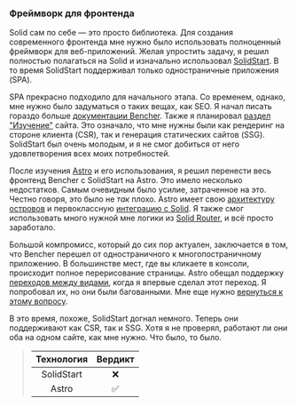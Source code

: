 ### Фреймворк для фронтенда

Solid сам по себе — это просто библиотека. Для создания современного фронтенда мне нужно было использовать полноценный фреймворк для веб-приложений. Желая упростить задачу, я решил полностью полагаться на Solid и изначально использовал [SolidStart][solid start github]. В то время SolidStart поддерживал только одностраничные приложения (SPA).

SPA прекрасно подходило для начального этапа. Со временем, однако, мне нужно было задуматься о таких вещах, как SEO. Я начал писать гораздо больше [документации Bencher][bencher docs]. Также я планировал [раздел "Изучение"][bencher learn] сайта. Это означало, что мне нужны были как рендеринг на стороне клиента (CSR), так и генерация статических сайтов (SSG). SolidStart был очень молодым, и я не смог добиться от него удовлетворения всех моих потребностей.

После изучения [Astro][astro] и его использования, я решил перенести весь фронтенд Bencher с SolidStart на Astro. Это имело несколько недостатков. Самым очевидным было усилие, затраченное на это. Честно говоря, это было не _так_ плохо. Astro имеет свою [архитектуру островов][astro islands] и первоклассную [интеграцию с Solid][astro solid]. Я также смог использовать много нужной мне логики из [Solid Router][solid router], и всё просто заработало.

Большой компромисс, который до сих пор актуален, заключается в том, что Bencher перешел от одностраничного к многопостраничному приложению. В большинстве мест, где вы кликаете в консоли, происходит полное перерисование страницы. Astro обещал поддержку [переходов между видами][astro view transitions], когда я впервые сделал этот переход. Я попробовал их, но они были багованными. Мне еще нужно [вернуться к этому вопросу][github issue 556].

В это время, похоже, SolidStart догнал немного. Теперь они поддерживают как CSR, так и SSG. Хотя я не проверял, работают ли они оба на одном сайте, как мне нужно. Что было, то было.

> | Технология | Вердикт |
> | :--------: | :-----: |
> | SolidStart |    ❌    |
> |   Astro    |    ✅    |

[solid start github]: https://github.com/solidjs/solid-start
[bencher docs]: /ru/docs/
[bencher learn]: /ru/learn/
[astro]: https://astro.build/
[astro islands]: https://docs.astro.build/en/concepts/islands/
[astro solid]: https://docs.astro.build/en/guides/integrations-guide/solid-js/
[solid router]: https://github.com/solidjs/solid-router
[astro view transitions]: https://docs.astro.build/en/guides/view-transitions/
[github issue 556]: https://github.com/bencherdev/bencher/issues/556